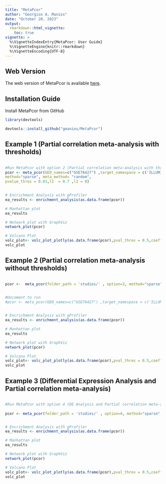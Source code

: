 ---
title: "MetaPcor"
author: "Georgios A. Manios"
date: "October 20, 2023"
output: 
  rmarkdown::html_vignette:
    toc: true
vignette: >
  %\VignetteIndexEntry{MetaPcor: User Guide}
  %\VignetteEngine{knitr::rmarkdown}
  %\VignetteEncoding{UTF-8}
---

 
 

## Web Version
The web version of MetaPcor is available [here](http://rs.dib.uth.gr:3839/metapcor/metapcor2023/).

 

## Installation Guide

 
Install MetaPcor from GitHub
```R
library(devtools)

devtools::install_github("gmanios/MetaPcor") 
```


## Example 1 (Partial correlation meta-analysis with thresholds)

```R 

#Run MetaPcor with option 2 (Partial correlation meta-analysis with thresholds)
pcor <- meta_pcor(GEO_names=c("GSE76427") ,target_namespace = c('ILLUMINA_HUMANREF_8_V3'), option=2, 
method="sparse", meta_method= "random", 
pvalue_thres = 0.01,l1  = 0.7 ,l2 = 0)

 
# Encrichment Analysis with gProfiler
ea_results <- enrichment_analysis(as.data.frame(pcor))

# Manhattan plot
ea_results

# Network plot with GraphViz
network_plot(pcor)

# Volcano Plot
volc_plot<- volc_plot_plotly(as.data.frame(pcor),pval_thres = 0.5,coeff_thres = 0.1)
volc_plot

```
## Example 2 (Partial correlation meta-analysis without thresholds)

```R 

pcor <-  meta_pcor(folder_path = 'studies/' , option=3, method="sparse", meta_method= "random",l1  = 0.8 ,l2 = 0)


#Uncoment to run
#pcor <- meta_pcor(GEO_names=c("GSE76427") ,target_namespace = c('ILLUMINA_HUMANREF_8_V3'), option=3,method="sparse", meta_method= "random",l1  = 0.7 ,l2 = 0)

 
# Encrichment Analysis with gProfiler
ea_results <- enrichment_analysis(as.data.frame(pcor))

# Manhattan plot
ea_results

# Network plot with GraphViz
network_plot(pcor)

# Volcano Plot
volc_plot<- volc_plot_plotly(as.data.frame(pcor),pval_thres = 0.5,coeff_thres = 0.1)
volc_plot

```
## Example 3 (Differential Expression Analysis and Partial correlation meta-analysis)

```R

#Run MetaPcor with option 4 (DE Analysis and Partial correlation meta-analysis)
 
pcor <- meta_pcor(folder_path = 'studies/' , option=4, method="sparse", meta_method= "random",l1  = 0.6 ,l2 = 0)


# Encrichment Analysis with gProfiler
ea_results <- enrichment_analysis(as.data.frame(pcor))

# Manhattan plot
ea_results

# Network plot with GraphViz
network_plot(pcor)

# Volcano Plot
volc_plot<- volc_plot_plotly(as.data.frame(pcor),pval_thres = 0.5,coeff_thres = 0.1)
volc_plot
```
